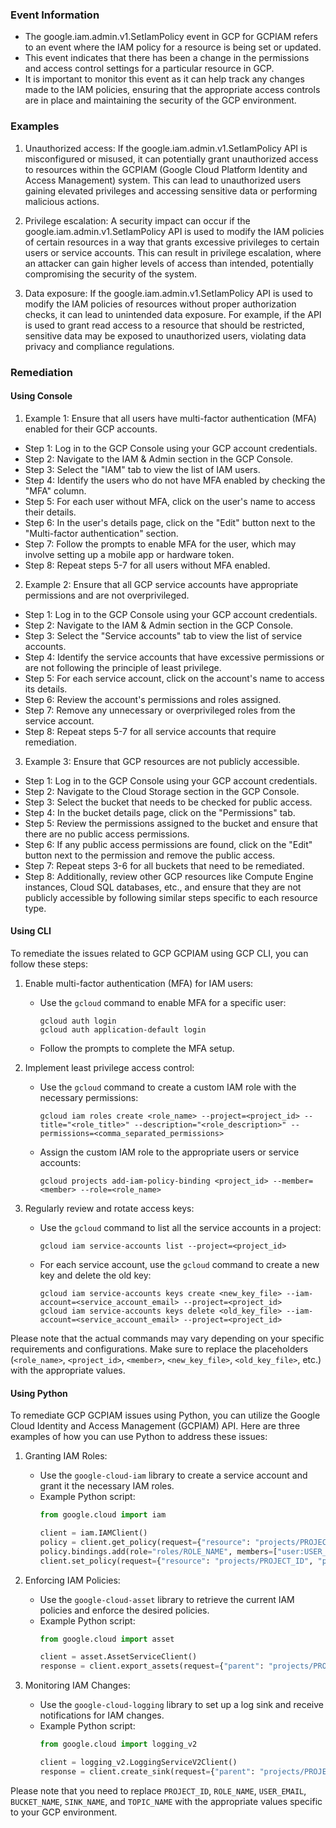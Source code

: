 
### Event Information

- The google.iam.admin.v1.SetIamPolicy event in GCP for GCPIAM refers to an event where the IAM policy for a resource is being set or updated.
- This event indicates that there has been a change in the permissions and access control settings for a particular resource in GCP.
- It is important to monitor this event as it can help track any changes made to the IAM policies, ensuring that the appropriate access controls are in place and maintaining the security of the GCP environment.


### Examples

1. Unauthorized access: If the google.iam.admin.v1.SetIamPolicy API is misconfigured or misused, it can potentially grant unauthorized access to resources within the GCPIAM (Google Cloud Platform Identity and Access Management) system. This can lead to unauthorized users gaining elevated privileges and accessing sensitive data or performing malicious actions.

2. Privilege escalation: A security impact can occur if the google.iam.admin.v1.SetIamPolicy API is used to modify the IAM policies of certain resources in a way that grants excessive privileges to certain users or service accounts. This can result in privilege escalation, where an attacker can gain higher levels of access than intended, potentially compromising the security of the system.

3. Data exposure: If the google.iam.admin.v1.SetIamPolicy API is used to modify the IAM policies of resources without proper authorization checks, it can lead to unintended data exposure. For example, if the API is used to grant read access to a resource that should be restricted, sensitive data may be exposed to unauthorized users, violating data privacy and compliance regulations.

### Remediation

#### Using Console

1. Example 1: Ensure that all users have multi-factor authentication (MFA) enabled for their GCP accounts.

- Step 1: Log in to the GCP Console using your GCP account credentials.
- Step 2: Navigate to the IAM & Admin section in the GCP Console.
- Step 3: Select the "IAM" tab to view the list of IAM users.
- Step 4: Identify the users who do not have MFA enabled by checking the "MFA" column.
- Step 5: For each user without MFA, click on the user's name to access their details.
- Step 6: In the user's details page, click on the "Edit" button next to the "Multi-factor authentication" section.
- Step 7: Follow the prompts to enable MFA for the user, which may involve setting up a mobile app or hardware token.
- Step 8: Repeat steps 5-7 for all users without MFA enabled.

2. Example 2: Ensure that all GCP service accounts have appropriate permissions and are not overprivileged.

- Step 1: Log in to the GCP Console using your GCP account credentials.
- Step 2: Navigate to the IAM & Admin section in the GCP Console.
- Step 3: Select the "Service accounts" tab to view the list of service accounts.
- Step 4: Identify the service accounts that have excessive permissions or are not following the principle of least privilege.
- Step 5: For each service account, click on the account's name to access its details.
- Step 6: Review the account's permissions and roles assigned.
- Step 7: Remove any unnecessary or overprivileged roles from the service account.
- Step 8: Repeat steps 5-7 for all service accounts that require remediation.

3. Example 3: Ensure that GCP resources are not publicly accessible.

- Step 1: Log in to the GCP Console using your GCP account credentials.
- Step 2: Navigate to the Cloud Storage section in the GCP Console.
- Step 3: Select the bucket that needs to be checked for public access.
- Step 4: In the bucket details page, click on the "Permissions" tab.
- Step 5: Review the permissions assigned to the bucket and ensure that there are no public access permissions.
- Step 6: If any public access permissions are found, click on the "Edit" button next to the permission and remove the public access.
- Step 7: Repeat steps 3-6 for all buckets that need to be remediated.
- Step 8: Additionally, review other GCP resources like Compute Engine instances, Cloud SQL databases, etc., and ensure that they are not publicly accessible by following similar steps specific to each resource type.

#### Using CLI

To remediate the issues related to GCP GCPIAM using GCP CLI, you can follow these steps:

1. Enable multi-factor authentication (MFA) for IAM users:
   - Use the `gcloud` command to enable MFA for a specific user:
     ```
     gcloud auth login
     gcloud auth application-default login
     ```
   - Follow the prompts to complete the MFA setup.

2. Implement least privilege access control:
   - Use the `gcloud` command to create a custom IAM role with the necessary permissions:
     ```
     gcloud iam roles create <role_name> --project=<project_id> --title="<role_title>" --description="<role_description>" --permissions=<comma_separated_permissions>
     ```
   - Assign the custom IAM role to the appropriate users or service accounts:
     ```
     gcloud projects add-iam-policy-binding <project_id> --member=<member> --role=<role_name>
     ```

3. Regularly review and rotate access keys:
   - Use the `gcloud` command to list all the service accounts in a project:
     ```
     gcloud iam service-accounts list --project=<project_id>
     ```
   - For each service account, use the `gcloud` command to create a new key and delete the old key:
     ```
     gcloud iam service-accounts keys create <new_key_file> --iam-account=<service_account_email> --project=<project_id>
     gcloud iam service-accounts keys delete <old_key_file> --iam-account=<service_account_email> --project=<project_id>
     ```

Please note that the actual commands may vary depending on your specific requirements and configurations. Make sure to replace the placeholders (`<role_name>`, `<project_id>`, `<member>`, `<new_key_file>`, `<old_key_file>`, etc.) with the appropriate values.

#### Using Python

To remediate GCP GCPIAM issues using Python, you can utilize the Google Cloud Identity and Access Management (GCPIAM) API. Here are three examples of how you can use Python to address these issues:

1. Granting IAM Roles:
   - Use the `google-cloud-iam` library to create a service account and grant it the necessary IAM roles.
   - Example Python script:
     ```python
     from google.cloud import iam

     client = iam.IAMClient()
     policy = client.get_policy(request={"resource": "projects/PROJECT_ID"})
     policy.bindings.add(role="roles/ROLE_NAME", members=["user:USER_EMAIL"])
     client.set_policy(request={"resource": "projects/PROJECT_ID", "policy": policy})
     ```

2. Enforcing IAM Policies:
   - Use the `google-cloud-asset` library to retrieve the current IAM policies and enforce the desired policies.
   - Example Python script:
     ```python
     from google.cloud import asset

     client = asset.AssetServiceClient()
     response = client.export_assets(request={"parent": "projects/PROJECT_ID", "output_config": {"gcs_destination": {"uri": "gs://BUCKET_NAME/exported_assets"}}})
     ```

3. Monitoring IAM Changes:
   - Use the `google-cloud-logging` library to set up a log sink and receive notifications for IAM changes.
   - Example Python script:
     ```python
     from google.cloud import logging_v2

     client = logging_v2.LoggingServiceV2Client()
     response = client.create_sink(request={"parent": "projects/PROJECT_ID", "sink": {"name": "SINK_NAME", "destination": "pubsub.googleapis.com/projects/PROJECT_ID/topics/TOPIC_NAME"}})
     ```

Please note that you need to replace `PROJECT_ID`, `ROLE_NAME`, `USER_EMAIL`, `BUCKET_NAME`, `SINK_NAME`, and `TOPIC_NAME` with the appropriate values specific to your GCP environment.

